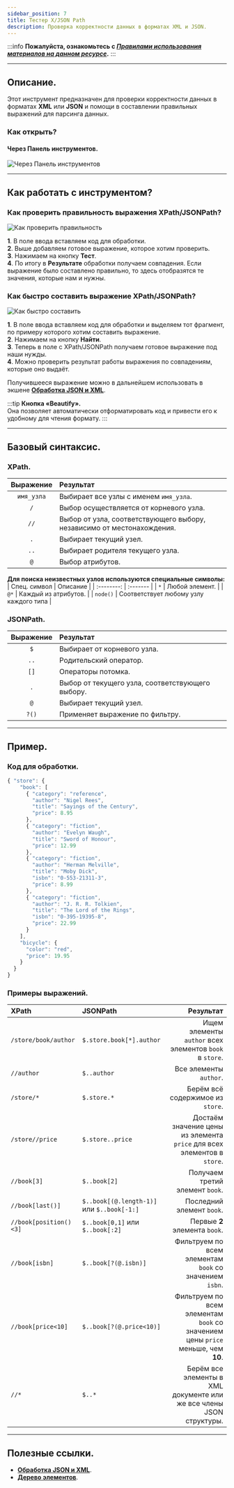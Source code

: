 ```yaml
---
sidebar_position: 7
title: Тестер X/JSON Path
description: Проверка корректности данных в форматах XML и JSON.
---
```

:::info **Пожалуйста, ознакомьтесь с [*Правилами использования материалов на данном ресурсе*](../Disclaimer).**
:::
_______________________________________________ 
## Описание.  
Этот инструмент предназначен для проверки корректности данных в форматах **XML** или **JSON** и помощи в составлении правильных выражений для парсинга данных.  

### Как открыть?  
#### Через Панель инструментов.  
![Через Панель инструментов](./assets/JSON_Tester/JSON_Tester_pic1.png)   

_______________________________________________
## Как работать с инструментом?  
### Как проверить правильность выражения XPath/JSONPath?  
![Как проверить правильность](./assets/JSON_Tester/JSON_Tester_pic2.png)  

**1**. В поле ввода вставляем код для обработки.    
**2**. Выше добавляем готовое выражение, которое хотим проверить.  
**3**. Нажимаем на кнопку **Тест**.  
**4**. По итогу в **Результате** обработки получаем совпадения. Если выражение было составлено правильно, то здесь отобразятся те значения, которые нам и нужны.  

### Как быстро составить выражение XPath/JSONPath?
![Как быстро составить](./assets/JSON_Tester/JSON_Tester_pic3.png)  

**1**. В поле ввода вставляем код для обработки и выделяем тот фрагмент, по примеру которого хотим составить выражение.    
**2**. Нажимаем на кнопку **Найти**.  
**3**. Теперь в поле с XPath/JSONPath получаем готовое выражение под наши нужды.  
**4**. Можно проверить результат работы выражения по совпадениям, которые оно выдаёт.  

Получившееся выражение можно в дальнейшем использовать в экшене [**Обработка JSON и XML**](../Data/JSON_XML).  

:::tip **Кнопка «Beautify».**  
Она позволяет автоматически отформатировать код и привести его к удобному для чтения формату. 
::: 
_______________________________________________ 
## Базовый синтаксис.  
### XPath.  
| Выражение    | Результат |
| :--------: | :------- |
| `имя_узла`  | Выбирает все узлы с именем `имя_узла`.    |
| `/` | Выбор осуществляется от корневого узла.     |
| `//` | Выбор от узла, соответствующего выбору, независимо от местонахождения.    |
| `.`  | Выбирает текущий узел.    |
| `..` | Выбирает родителя текущего узла.    |
| `@` | Выбор атрибутов.    |  

**Для поиска неизвестных узлов используются специальные символы:**  
| Спец. символ    | Описание |
| :--------: | :------- |
| `*`  | Любой элемент.    |
| `@*` | Каждый из атрибутов.     |
| `node()` | Соответствует любому узлу каждого типа    |

### JSONPath.  
| Выражение    | Результат |
| :--------: | :------- |
| `$`  | Выбирает от корневого узла. |
| `..` | Родительский оператор. |
| `[]` | Операторы потомка. |
| `.`  |  Выбор от текущего узла, соответствующего выбору. |
| `@` | Выбирает текущий узел. |
| `?()` | Применяет выражение по фильтру. |  
_______________________________________________ 
## Пример.  
### Код для обработки.  
```js
{ "store": {
    "book": [ 
      { "category": "reference",
        "author": "Nigel Rees",
        "title": "Sayings of the Century",
        "price": 8.95
      },
      { "category": "fiction",
        "author": "Evelyn Waugh",
        "title": "Sword of Honour",
        "price": 12.99
      },
      { "category": "fiction",
        "author": "Herman Melville",
        "title": "Moby Dick",
        "isbn": "0-553-21311-3",
        "price": 8.99
      },
      { "category": "fiction",
        "author": "J. R. R. Tolkien",
        "title": "The Lord of the Rings",
        "isbn": "0-395-19395-8",
        "price": 22.99
      }
    ],
    "bicycle": {
      "color": "red",
      "price": 19.95
    }
  }
}
```  

### Примеры выражений.  
| XPath              | JSONPath | Результат |
| :---------------- | :------ | ----: |
| `/store/book/author` |   `$.store.book[*].author`   | Ищем элементы `author` всех элементов `book` в `store`.|
| `//author`           |   `$..author`   | Все элементы `author`. |
| `/store/*`   |  `$.store.*`   | Берём всё содержимое из `store`. |
| `/store//price` |  `$.store..price`   | Достаём значение цены из элемента `price` для всех элементов в `store`. |
| `//book[3]` |   `$..book[2]`   | Получаем третий элемент `book`. |
| `//book[last()]` |   `$..book[(@.length-1)]` или `$..book[-1:]`   | Последний элемент `book`. |
| `//book[position()<3]`    |  `$..book[0,1]` или `$..book[:2]`   | Первые **2** элемента `book`. |
| `//book[isbn]` |  `$..book[?(@.isbn)]`   | Фильтруем по всем элементам `book` со значением `isbn`. |
| `//book[price<10]` |   `$..book[?(@.price<10)]`   | Фильтруем по всем элементам `book` со значением цены `price` меньше, чем **10**.  |
| `//*`          |   `$..*`   | Берём все элементы в XML документе или же все члены JSON структуры. |
_______________________________________________  
## Полезные ссылки.   
- [**Обработка JSON и XML**](../Data/JSON_XML).  
- [**Дерево элементов**](../pm/Interface/ElementTree).